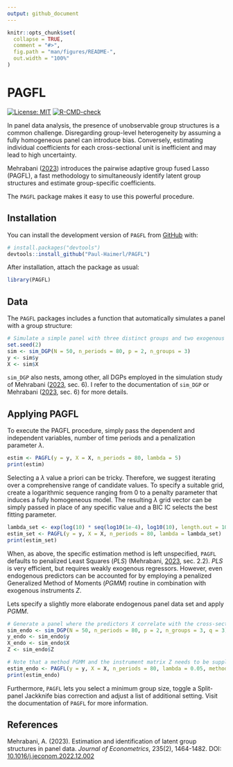 ```yaml
---
output: github_document
---
```


<!-- README.md is generated from README.Rmd. Please edit that file -->

```r
knitr::opts_chunk$set(
  collapse = TRUE,
  comment = "#>",
  fig.path = "man/figures/README-",
  out.width = "100%"
)
```

# PAGFL

<!-- badges: start -->
[![License: MIT](https://img.shields.io/badge/License-MIT-yellow.svg)](https://opensource.org/licenses/MIT)
[![R-CMD-check](https://github.com/Paul-Haimerl/PAGFL/actions/workflows/R-CMD-check.yaml/badge.svg)](https://github.com/Paul-Haimerl/PAGFL/actions/workflows/R-CMD-check.yaml)
<!-- badges: end -->

In panel data analysis, the presence of unobservable group structures is a common challenge. Disregarding group-level heterogeneity by assuming a fully homogeneous panel can introduce bias. Conversely, estimating individual coefficients for each cross-sectional unit is inefficient and may lead to high uncertainty.

Mehrabani ([2023](https://doi.org/10.1016/j.jeconom.2022.12.002)) introduces the pairwise adaptive group fused Lasso (PAGFL), a fast methodology to simultaneously identify latent group structures and estimate group-specific coefficients.

The `PAGFL` package makes it easy to use this powerful procedure.

## Installation

You can install the development version of `PAGFL` from [GitHub](https://github.com/) with:

``` r
# install.packages("devtools")
devtools::install_github("Paul-Haimerl/PAGFL")
```

After installation, attach the package as usual:

```r
library(PAGFL)
```


## Data

The `PAGFL` packages includes a function that automatically simulates a panel with a group structure:

```r
# Simulate a simple panel with three distinct groups and two exogenous explanatory variables
set.seed(2)
sim <- sim_DGP(N = 50, n_periods = 80, p = 2, n_groups = 3)
y <- sim$y
X <- sim$X
```

`sim_DGP` also nests, among other, all DGPs employed in the simulation study of Mehrabani ([2023](https://doi.org/10.1016/j.jeconom.2022.12.002), sec. 6). I refer to the documentation of `sim_DGP` or Mehrabani ([2023](https://doi.org/10.1016/j.jeconom.2022.12.002), sec. 6) for more details.

## Applying PAGFL

To execute the PAGFL procedure, simply pass the dependent and independent variables, number of time periods and a penalization parameter $\lambda$.

```r
estim <- PAGFL(y = y, X = X, n_periods = 80, lambda = 5)
print(estim)
```

Selecting a $\lambda$ value a priori can be tricky. Therefore, we suggest iterating over a comprehensive range of candidate values. To specify a suitable grid, create a logarithmic sequence ranging from 0 to a penalty parameter that induces a fully homogeneous model. The resulting $\lambda$ grid vector can be simply passed in place of any specific value and a BIC IC selects the best fitting parameter.

```r
lambda_set <- exp(log(10) * seq(log10(1e-4), log10(10), length.out = 10))
estim_set <- PAGFL(y = y, X = X, n_periods = 80, lambda = lambda_set)
print(estim_set)
```

When, as above, the specific estimation method is left unspecified, `PAGFL` defaults to penalized Least Squares (*PLS*) (Mehrabani, [2023](https://doi.org/10.1016/j.jeconom.2022.12.002), sec. 2.2). *PLS* is very efficient, but requires weakly exogenous regressors. However, even endogenous predictors can be accounted for by employing a penalized Generalized Method of Moments (*PGMM*) routine in combination with exogenous instruments $Z$.

Lets specify a slightly more elaborate endogenous panel data set and apply *PGMM*.

```r
# Generate a panel where the predictors X correlate with the cross-sectional innovation, but can be instrumented with q = 3 variables in Z
sim_endo <- sim_DGP(N = 50, n_periods = 80, p = 2, n_groups = 3, q = 3)
y_endo <- sim_endo$y
X_endo <- sim_endo$X
Z <- sim_endo$Z

# Note that a method PGMM and the instrument matrix Z needs to be supplied
estim_endo <- PAGFL(y = y, X = X, n_periods = 80, lambda = 0.05, method = 'PGMM', Z = Z)
print(estim_endo)
```

Furthermore, `PAGFL` lets you select a minimum group size, toggle a Split-panel Jackknife bias correction and adjust a list of additional setting. Visit the documentation of `PAGFL` for more information.

## References

Mehrabani, A. (2023). Estimation and identification of latent group structures in panel data. *Journal of Econometrics*, 235(2), 1464-1482. DOI: [10.1016/j.jeconom.2022.12.002](https://doi.org/10.1016/j.jeconom.2022.12.002)
